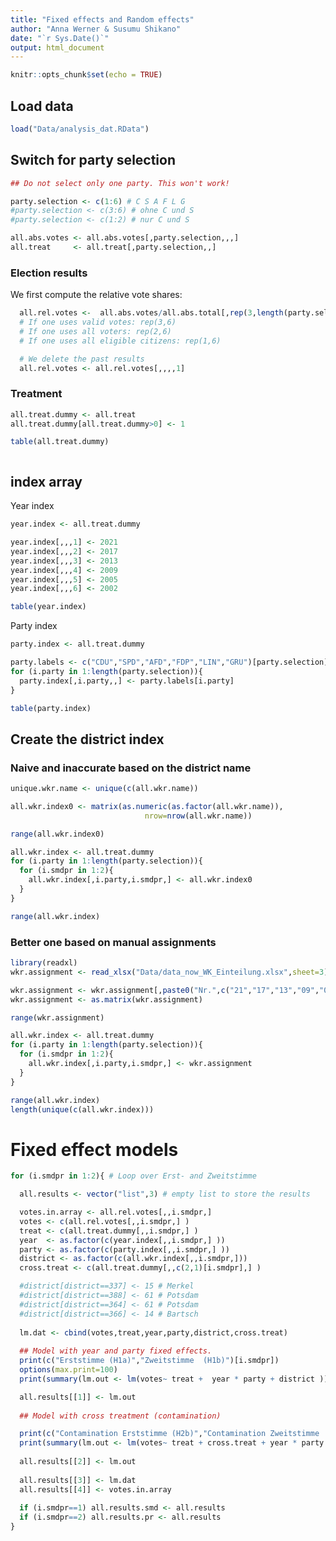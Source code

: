 ```yaml
---
title: "Fixed effects and Random effects"
author: "Anna Werner & Susumu Shikano"
date: "`r Sys.Date()`"
output: html_document
---
```



```r
knitr::opts_chunk$set(echo = TRUE)
```


## Load data

```r
load("Data/analysis_dat.RData")
```



## Switch for party selection

```r

## Do not select only one party. This won't work!

party.selection <- c(1:6) # C S A F L G
#party.selection <- c(3:6) # ohne C und S
#party.selection <- c(1:2) # nur C und S


```


```r
all.abs.votes <- all.abs.votes[,party.selection,,,]
all.treat     <- all.treat[,party.selection,,]

```



### Election results

We first compute the relative vote shares: 

```r

  all.rel.votes <-  all.abs.votes/all.abs.total[,rep(3,length(party.selection)),,,] 
  # If one uses valid votes: rep(3,6)
  # If one uses all voters: rep(2,6)
  # If one uses all eligible citizens: rep(1,6)

  # We delete the past results
  all.rel.votes <- all.rel.votes[,,,,1]

```



### Treatment

```r

all.treat.dummy <- all.treat
all.treat.dummy[all.treat.dummy>0] <- 1

table(all.treat.dummy)



```

## index array

Year index

```r
year.index <- all.treat.dummy

year.index[,,,1] <- 2021
year.index[,,,2] <- 2017
year.index[,,,3] <- 2013
year.index[,,,4] <- 2009
year.index[,,,5] <- 2005
year.index[,,,6] <- 2002

table(year.index)

```

Party index

```r
party.index <- all.treat.dummy

party.labels <- c("CDU","SPD","AFD","FDP","LIN","GRU")[party.selection]
for (i.party in 1:length(party.selection)){
  party.index[,i.party,,] <- party.labels[i.party]
}

table(party.index)
```

## Create the district index

### Naive and inaccurate based on the district name

```r
unique.wkr.name <- unique(c(all.wkr.name))

all.wkr.index0 <- matrix(as.numeric(as.factor(all.wkr.name)),
                              nrow=nrow(all.wkr.name))

range(all.wkr.index0)

all.wkr.index <- all.treat.dummy
for (i.party in 1:length(party.selection)){
  for (i.smdpr in 1:2){
    all.wkr.index[,i.party,i.smdpr,] <- all.wkr.index0
  }
}

range(all.wkr.index)

```


### Better one based on manual assignments

```r
library(readxl)
wkr.assignment <- read_xlsx("Data/data_now_WK_Einteilung.xlsx",sheet=3)

wkr.assignment <- wkr.assignment[,paste0("Nr.",c("21","17","13","09","05","02"))]
wkr.assignment <- as.matrix(wkr.assignment)

range(wkr.assignment)

all.wkr.index <- all.treat.dummy
for (i.party in 1:length(party.selection)){
  for (i.smdpr in 1:2){
    all.wkr.index[,i.party,i.smdpr,] <- wkr.assignment
  }
}

range(all.wkr.index)
length(unique(c(all.wkr.index)))
```




# Fixed effect models


```r

for (i.smdpr in 1:2){ # Loop over Erst- and Zweitstimme

  all.results <- vector("list",3) # empty list to store the results

  votes.in.array <- all.rel.votes[,,i.smdpr,]
  votes <- c(all.rel.votes[,,i.smdpr,] )
  treat <- c(all.treat.dummy[,,i.smdpr,] )
  year  <- as.factor(c(year.index[,,i.smdpr,] ))
  party <- as.factor(c(party.index[,,i.smdpr,] ))
  district <- as.factor(c(all.wkr.index[,,i.smdpr,]))
  cross.treat <- c(all.treat.dummy[,,c(2,1)[i.smdpr],] )

  #district[district==337] <- 15 # Merkel
  #district[district==388] <- 61 # Potsdam
  #district[district==364] <- 61 # Potsdam
  #district[district==366] <- 14 # Bartsch
  
  lm.dat <- cbind(votes,treat,year,party,district,cross.treat)
  
  ## Model with year and party fixed effects.
  print(c("Erststimme (H1a)","Zweitstimme  (H1b)")[i.smdpr])
  options(max.print=100)
  print(summary(lm.out <- lm(votes~ treat +  year * party + district )))

  all.results[[1]] <- lm.out
  
  ## Model with cross treatment (contamination)

  print(c("Contamination Erststimme (H2b)","Contamination Zweitstimme  (H2a)")[i.smdpr])
  print(summary(lm.out <- lm(votes~ treat + cross.treat + year * party + district)))
  
  all.results[[2]] <- lm.out
  
  all.results[[3]] <- lm.dat
  all.results[[4]] <- votes.in.array
  
  if (i.smdpr==1) all.results.smd <- all.results
  if (i.smdpr==2) all.results.pr <- all.results
}


```


